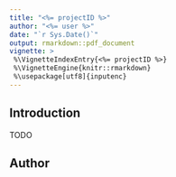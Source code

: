 ```yaml
---
title: "<%= projectID %>"
author: "<%= user %>"
date: "`r Sys.Date()`"
output: rmarkdown::pdf_document
vignette: >
 %\VignetteIndexEntry{<%= projectID %>}
 %\VignetteEngine{knitr::rmarkdown}
 %\usepackage[utf8]{inputenc}
---
```


## Introduction

TODO

## Author

